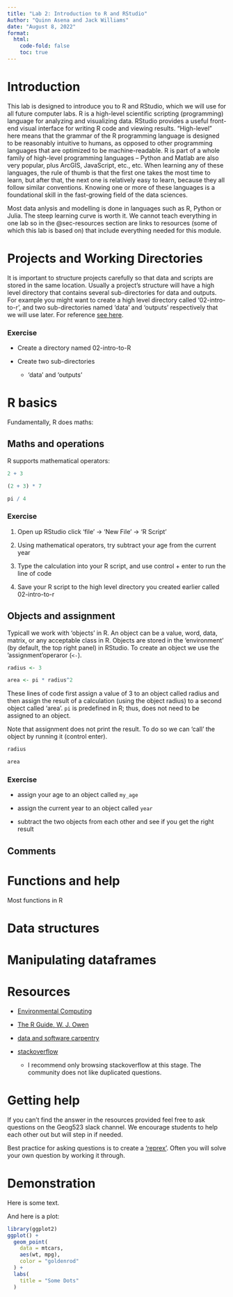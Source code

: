 ```yaml
---
title: "Lab 2: Introduction to R and RStudio"
Author: "Quinn Asena and Jack Williams"
date: "August 8, 2022"
format:
  html:
    code-fold: false
    toc: true
---
```


# Introduction

This lab is designed to introduce you to R and RStudio, which we will use for all future computer labs. R is a high-level scientific scripting (programming) language for analyzing and visualizing data. RStudio provides a useful front-end visual interface for writing R code and viewing results. “High-level” here means that the grammar of the R programming language is designed to be reasonably intuitive to humans, as opposed to other programming languages that are optimized to be machine-readable. R is part of a whole family of high-level programming languages – Python and Matlab are also very popular, plus ArcGIS, JavaScript, etc., etc. When learning any of these languages, the rule of thumb is that the first one takes the most time to learn, but after that, the next one is relatively easy to learn, because they all follow similar conventions. Knowing one or more of these languages is a foundational skill in the fast-growing field of the data sciences.

Most data anlysis and modelling is done in languages such as R, Python or Julia. The steep learning curve is worth it. We cannot teach everything in one lab so in the @sec-resources section are links to resources (some of which this lab is based on) that include everything needed for this module. 

# Projects and Working Directories

It is important to structure projects carefully so that data and scripts are stored in the same location. Usually a project's structure will have a high level directory that contains several sub-directories for data and outputs. For example you might want to create a high level directory called '02-intro-to-r', and two sub-directories named 'data' and 'outputs' respectively that we will use later. For reference [see here](https://environmentalcomputing.net/getting-started-with-r/project-management/).

### Exercise

- Create a directory named 02-intro-to-R

- Create two sub-directories
  - 'data' and 'outputs'

# R basics

Fundamentally, R does maths:

## Maths and operations

R supports mathematical operators:

```r

2 + 3

(2 + 3) * 7

pi / 4
```

### Exercise

1. Open up RStudio click 'file' -> 'New File' -> 'R Script'

2. Using mathematical operators, try subtract your age from the current year

3. Type the calculation into your R script, and use control + enter to run the line of code

4. Save your R script to the high level directory you created earlier called 02-intro-to-r

## Objects and assignment

Typicall we work with 'objects' in R. An object can be a value, word, data, matrix, or any acceptable class in R. Objects are stored in the 'environment' (by default, the top right panel) in RStudio. To create an object we use the 'assignment'operaror (`<-`).

```r

radius <- 3

area <- pi * radius^2

```

These lines of code first assign a value of 3 to an object called radius and then assign the result of a calculation (using the object radius) to a second object called 'area'. `pi` is predefined in R; thus, does not need to be assigned to an object.

Note that assignment does not print the result. To do so we can 'call' the object by running it (control enter).

```r

radius

area

```

### Exercise

- assign your age to an object called `my_age`

- assign the current year to an object called `year`

- subtract the two objects from each other and see if you get the right result

## Comments



# Functions and help

Most functions in R 



# Data structures



# Manipulating dataframes





# Resources {#sec-resources}

- [Environmental Computing](https://environmentalcomputing.net/about-this-site/)

- [The R Guide, W. J. Owen](https://cran.r-project.org/doc/contrib/Owen-TheRGuide.pdf)

- [data and software carpentry](https://carpentries.org/workshops-curricula/)

- [stackoverflow](https://stackoverflow.com/)
  - I recommend only browsing stackoverflow at this stage. The community does not like duplicated questions.

# Getting help

If you can't find the answer in the resources provided feel free to ask questions on the Geog523 slack channel. We encourage students to help each other out but will step in if needed.

Best practice for asking questions is to create a ['reprex'](https://stackoverflow.com/help/minimal-reproducible-example). Often you will solve your own question by working it through.


# Demonstration 

Here is some text.

And here is a plot:

```r
library(ggplot2)
ggplot() +
  geom_point(
    data = mtcars,
    aes(wt, mpg),
    color = "goldenrod"
  ) +
  labs(
    title = "Some Dots"
  ) 
```
